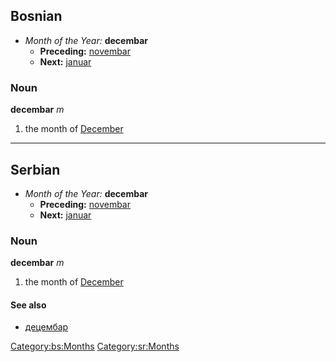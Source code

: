 ==Bosnian==
*''Month of the Year:'' '''decembar'''
**'''Preceding:''' [[novembar]]
**'''Next:''' [[januar]]
===Noun===
'''decembar''' ''m''
#the month of [[December]]
[[Category:bs:Months]]
----
==Serbian==
*''Month of the Year:'' '''decembar'''
**'''Preceding:''' [[novembar]]
**'''Next:''' [[januar]]
===Noun===
'''decembar''' ''m''
#the month of [[December]]
====See also====
*[[децембар]]
[[Category:sr:Months]]
